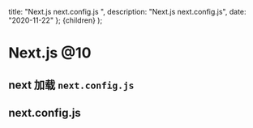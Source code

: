   title: "Next.js next.config.js ",
  description: "Next.js next.config.js",
  date: "2020-11-22"
};
  <MDXContentx meta={meta}>{children}</MDXContentx>
);

# Next.js @10

## next 加载 `next.config.js`

## next.config.js

```tsx

```
